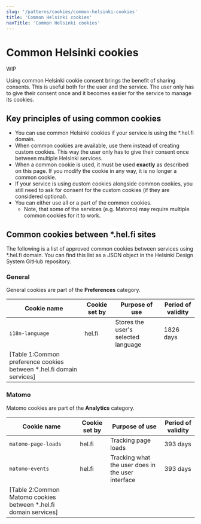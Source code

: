 ```yaml
---
slug: '/patterns/cookies/common-helsinki-cookies'
title: 'Common Helsinki cookies'
navTitle: 'Common Helsinki cookies'
---
```



# Common Helsinki cookies

<StatusLabel type="alert">WIP</StatusLabel>

<LeadParagraph>
  Using common Helsinki cookie consent brings the benefit of sharing consents. This is useful both for the user and the service. The user only has to give their consent once and it becomes easier for the service to manage its cookies.
</LeadParagraph>

## Key principles of using common cookies
- You can use common Helsinki cookies if your service is using the *.hel.fi domain.
- When common cookies are available, use them instead of creating custom cookies. This way the user only has to give their consent once between multiple Helsinki services.
- When a common cookie is used, it must be used **exactly** as described on this page. If you modify the cookie in any way, it is no longer a common cookie.
- If your service is using custom cookies alongside common cookies, you still need to ask for consent for the custom cookies (if they are considered optional).
- You can either use all or a part of the common cookies.
  - Note, that some of the services (e.g. Matomo) may require multiple common cookies for it to work.

## Common cookies between *.hel.fi sites
The following is a list of approved common cookies between services using *.hel.fi domain. You can find this list as a JSON object in the <Link href="" external>Helsinki Design System GitHub repository</Link>.

### General
General cookies are part of the **Preferences** category.

| Cookie name            | Cookie set by   | Purpose of use                                    | Period of validity  |
| ---------------------- | --------------- | ------------------------------------------------- | ------------------- |
| `i18n-language`        | hel.fi          | Stores the user's selected language               | 1826 days           |
[Table 1:Common preference cookies between *.hel.fi domain services]|

### Matomo
Matomo cookies are part of the **Analytics** category.

| Cookie name            | Cookie set by   | Purpose of use                                    | Period of validity  |
| ---------------------- | --------------- | ------------------------------------------------- | ------------------- |
| `matomo-page-loads`    | hel.fi          | Tracking page loads                               | 393 days            |
| `matomo-events`        | hel.fi          | Tracking what the user does in the user interface | 393 days            |
[Table 2:Common Matomo cookies between *.hel.fi domain services]|